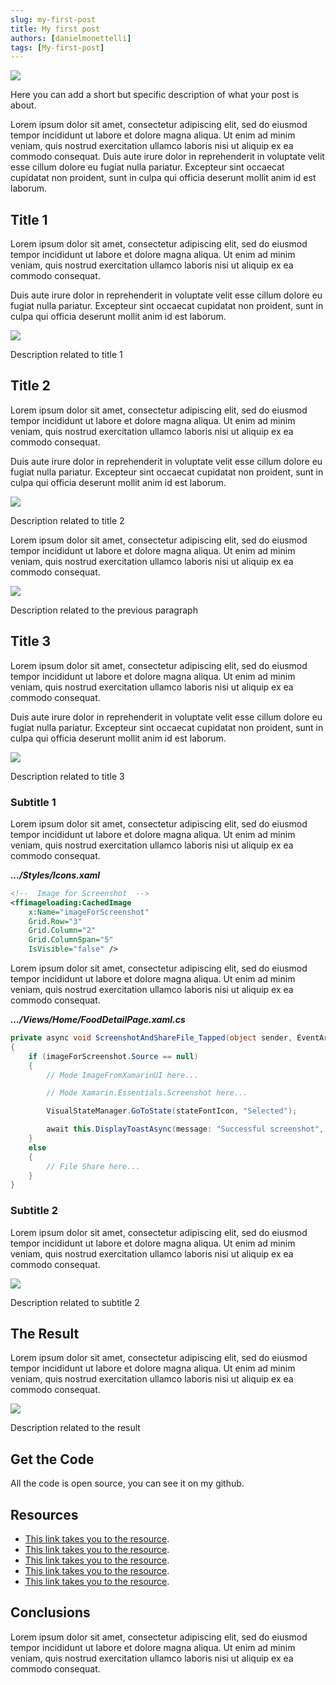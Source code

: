 ```yaml
---
slug: my-first-post
title: My first post
authors: [danielmonettelli]
tags: [My-first-post]
---
```



<ImageZoom>
  <a
    href="https://raw.githubusercontent.com/MonettelliSoft/monettellisoft.github.io/XamarinCommunityGuide-Core/static/img/blog/harmonic_interfaces_with_monettelliuikit_in_xamarin_forms_vol_1/harmonic_interfaces_with_monettelliuikit.png"
    data-fancybox
    data-caption="My first post">
    <img src="https://raw.githubusercontent.com/MonettelliSoft/monettellisoft.github.io/XamarinCommunityGuide-Core/static/img/blog/harmonic_interfaces_with_monettelliuikit_in_xamarin_forms_vol_1/harmonic_interfaces_with_monettelliuikit.png" />
  </a>
</ImageZoom>

<p style={{ fontSize: '20px', margin: '12px 0px 20px', fontWeight: 'bold', fontStyle: 'italic' }}>
Here you can add a short but specific description of what your post is about.
</p>

<!-- truncate -->

Lorem ipsum dolor sit amet, consectetur adipiscing elit, sed do eiusmod tempor incididunt
ut labore et dolore magna aliqua. Ut enim ad minim veniam, quis nostrud exercitation ullamco 
laboris nisi ut aliquip ex ea commodo consequat. Duis aute irure dolor in reprehenderit in 
voluptate velit esse cillum dolore eu fugiat nulla pariatur. Excepteur sint occaecat cupidatat 
non proident, sunt in culpa qui officia deserunt mollit anim id est laborum.

## Title 1

Lorem ipsum dolor sit amet, consectetur adipiscing elit, sed do eiusmod tempor 
incididunt ut labore et dolore magna aliqua. Ut enim ad minim veniam, quis nostrud 
exercitation ullamco laboris nisi ut aliquip ex ea commodo consequat. 

Duis aute irure dolor in reprehenderit in voluptate velit esse cillum dolore eu fugiat 
nulla pariatur. Excepteur sint occaecat cupidatat non proident, sunt in culpa qui officia 
deserunt mollit anim id est laborum.

<ImageZoom>
  <a
    href="https://raw.githubusercontent.com/MonettelliSoft/monettellisoft.github.io/XamarinCommunityGuide-Core/static/img/blog/harmonic_interfaces_with_monettelliuikit_in_xamarin_forms_vol_1/harmonic_interface_in_action.png"
    data-fancybox
    data-caption="Description related to title 1">
    <img src="https://raw.githubusercontent.com/MonettelliSoft/monettellisoft.github.io/XamarinCommunityGuide-Core/static/img/blog/harmonic_interfaces_with_monettelliuikit_in_xamarin_forms_vol_1/harmonic_interface_in_action.png" />
  </a>
</ImageZoom>
<p style={{ textAlign: 'center', fontSize: '.8rem', 
margin: '6px 0px 20px', fontWeight: 'bold' }}>
Description related to title 1
</p>

## Title 2

Lorem ipsum dolor sit amet, consectetur adipiscing elit, sed do eiusmod tempor 
incididunt ut labore et dolore magna aliqua. Ut enim ad minim veniam, quis nostrud 
exercitation ullamco laboris nisi ut aliquip ex ea commodo consequat. 

Duis aute irure dolor in reprehenderit in voluptate velit esse cillum dolore eu fugiat 
nulla pariatur. Excepteur sint occaecat cupidatat non proident, sunt in culpa qui officia 
deserunt mollit anim id est laborum.

<ImageZoom>
  <a
    href="https://raw.githubusercontent.com/MonettelliSoft/monettellisoft.github.io/XamarinCommunityGuide-Core/static/img/blog/harmonic_interfaces_with_monettelliuikit_in_xamarin_forms_vol_1/harmonic_interface_in_action.png"
    data-fancybox
    data-caption="Description related to title 2">
    <img src="https://raw.githubusercontent.com/MonettelliSoft/monettellisoft.github.io/XamarinCommunityGuide-Core/static/img/blog/harmonic_interfaces_with_monettelliuikit_in_xamarin_forms_vol_1/harmonic_interface_in_action.png" />
  </a>
</ImageZoom>
<p style={{ textAlign: 'center', fontSize: '.8rem', 
margin: '6px 0px 20px', fontWeight: 'bold' }}>
Description related to title 2
</p>

Lorem ipsum dolor sit amet, consectetur adipiscing elit, sed do eiusmod tempor 
incididunt ut labore et dolore magna aliqua. Ut enim ad minim veniam, quis nostrud 
exercitation ullamco laboris nisi ut aliquip ex ea commodo consequat. 

<ImageZoom>
  <a
    href="https://raw.githubusercontent.com/MonettelliSoft/monettellisoft.github.io/XamarinCommunityGuide-Core/static/img/blog/harmonic_interfaces_with_monettelliuikit_in_xamarin_forms_vol_1/harmonic_interface_in_action.png"
    data-fancybox
    data-caption="Description related to the previous paragraph">
    <img src="https://raw.githubusercontent.com/MonettelliSoft/monettellisoft.github.io/XamarinCommunityGuide-Core/static/img/blog/harmonic_interfaces_with_monettelliuikit_in_xamarin_forms_vol_1/harmonic_interface_in_action.png" />
  </a>
</ImageZoom>
<p style={{ textAlign: 'center', fontSize: '.8rem', 
margin: '6px 0px 20px', fontWeight: 'bold' }}>
Description related to the previous paragraph
</p>

## Title 3

Lorem ipsum dolor sit amet, consectetur adipiscing elit, sed do eiusmod tempor 
incididunt ut labore et dolore magna aliqua. Ut enim ad minim veniam, quis nostrud 
exercitation ullamco laboris nisi ut aliquip ex ea commodo consequat. 

Duis aute irure dolor in reprehenderit in voluptate velit esse cillum dolore eu fugiat 
nulla pariatur. Excepteur sint occaecat cupidatat non proident, sunt in culpa qui officia 
deserunt mollit anim id est laborum.

<ImageZoom>
  <a
    href="https://raw.githubusercontent.com/MonettelliSoft/monettellisoft.github.io/XamarinCommunityGuide-Core/static/img/blog/harmonic_interfaces_with_monettelliuikit_in_xamarin_forms_vol_1/harmonic_interface_in_action.png"
    data-fancybox
    data-caption="Description related to title 3">
    <img src="https://raw.githubusercontent.com/MonettelliSoft/monettellisoft.github.io/XamarinCommunityGuide-Core/static/img/blog/harmonic_interfaces_with_monettelliuikit_in_xamarin_forms_vol_1/harmonic_interface_in_action.png" />
  </a>
</ImageZoom>
<p style={{ textAlign: 'center', fontSize: '.8rem', 
margin: '6px 0px 20px', fontWeight: 'bold' }}>
Description related to title 3
</p>

### Subtitle 1

Lorem ipsum dolor sit amet, consectetur adipiscing elit, sed do eiusmod tempor 
incididunt ut labore et dolore magna aliqua. Ut enim ad minim veniam, quis nostrud 
exercitation ullamco laboris nisi ut aliquip ex ea commodo consequat.

**_…/Styles/Icons.xaml_**

```xml
<!--  Image for Screenshot  -->
<ffimageloading:CachedImage
    x:Name="imageForScreenshot"
    Grid.Row="3"
    Grid.Column="2"
    Grid.ColumnSpan="5"
    IsVisible="false" />
```

Lorem ipsum dolor sit amet, consectetur adipiscing elit, sed do eiusmod tempor 
incididunt ut labore et dolore magna aliqua. Ut enim ad minim veniam, quis nostrud 
exercitation ullamco laboris nisi ut aliquip ex ea commodo consequat. 

**_…/Views/Home/FoodDetailPage.xaml.cs_**

```cs
private async void ScreenshotAndShareFile_Tapped(object sender, EventArgs e)
{
    if (imageForScreenshot.Source == null)
    {
        // Mode ImageFromXamarinUI here...

        // Mode Xamarin.Essentials.Screenshot here...

        VisualStateManager.GoToState(stateFontIcon, "Selected");

        await this.DisplayToastAsync(message: "Successful screenshot", durationMilliseconds: 2000);
    }
    else
    {
        // File Share here...
    }
}
```

### Subtitle 2

Lorem ipsum dolor sit amet, consectetur adipiscing elit, sed do eiusmod tempor 
incididunt ut labore et dolore magna aliqua. Ut enim ad minim veniam, quis nostrud 
exercitation ullamco laboris nisi ut aliquip ex ea commodo consequat.

<ImageZoom>
  <a
    href="https://raw.githubusercontent.com/MonettelliSoft/monettellisoft.github.io/XamarinCommunityGuide-Core/static/img/blog/harmonic_interfaces_with_monettelliuikit_in_xamarin_forms_vol_1/mvvm_pattern.png"
    data-fancybox
    data-caption="Description related to subtitle 2">
    <img src="https://raw.githubusercontent.com/MonettelliSoft/monettellisoft.github.io/XamarinCommunityGuide-Core/static/img/blog/harmonic_interfaces_with_monettelliuikit_in_xamarin_forms_vol_1/mvvm_pattern.png" />
  </a>
</ImageZoom>
<p style={{ textAlign: 'center', fontSize: '.8rem', 
margin: '6px 0px 20px', fontWeight: 'bold' }}>
Description related to subtitle 2
</p>

## The Result

Lorem ipsum dolor sit amet, consectetur adipiscing elit, sed do eiusmod tempor 
incididunt ut labore et dolore magna aliqua. Ut enim ad minim veniam, quis nostrud 
exercitation ullamco laboris nisi ut aliquip ex ea commodo consequat.

<ImageZoom>
  <a
    href="https://raw.githubusercontent.com/MonettelliSoft/monettellisoft.github.io/XamarinCommunityGuide-Core/static/img/blog/harmonic_interfaces_with_monettelliuikit_in_xamarin_forms_vol_1/mvvm_pattern.png"
    data-fancybox
    data-caption="Description related to the result">
    <img src="https://raw.githubusercontent.com/MonettelliSoft/monettellisoft.github.io/XamarinCommunityGuide-Core/static/img/blog/harmonic_interfaces_with_monettelliuikit_in_xamarin_forms_vol_1/mvvm_pattern.png" />
  </a>
</ImageZoom>
<p style={{ textAlign: 'center', fontSize: '.8rem', 
margin: '6px 0px 20px', fontWeight: 'bold' }}>
Description related to the result
</p>

## Get the Code

All the code is open source, you can see it on my github.

## Resources

- [This link takes you to the resource](https://docs.microsoft.com/en-us/xamarin/).
- [This link takes you to the resource](https://docs.microsoft.com/en-us/xamarin/).
- [This link takes you to the resource](https://docs.microsoft.com/en-us/xamarin/).
- [This link takes you to the resource](https://docs.microsoft.com/en-us/xamarin/).
- [This link takes you to the resource](https://docs.microsoft.com/en-us/xamarin/).

## Conclusions

Lorem ipsum dolor sit amet, consectetur adipiscing elit, sed do eiusmod tempor 
incididunt ut labore et dolore magna aliqua. Ut enim ad minim veniam, quis nostrud 
exercitation ullamco laboris nisi ut aliquip ex ea commodo consequat.
